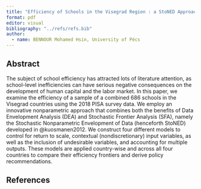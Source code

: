 ```yaml
---
title: "Efficiency of Schools in the Visegrad Region : a StoNED Approach"
format: pdf
editor: visual
bibliography: "../refs/refs.bib"
author:
  - name: BENNOUR Mohamed Hsin, University of Pécs
---
```


## Abstract

The subject of school efficiency has attracted lots of literature attention, as school-level inefficiencies can have serious negative consequences on the development of human capital and the labor market. In this paper, we examine the efficiency of a sample of a combined 686 schools in the Visegrad countries using the 2018 PISA survey data. We employ an innovative nonparametric approach that combines both the benefits of Data Envelopment Analysis (DEA) and Stochastic Frontier Analysis (SFA), namely the Stochastic Nonparametric Envelopment of Data (henceforth StoNED) developed in @kuosmanen2012. We construct four different models to control for return to scale, contextual (nondiscretionary) input variables, as well as the inclusion of undesirable variables, and accounting for multiple outputs. These models are applied country-wise and across all four countries to compare their efficiency frontiers and derive policy recommendations.

## 

## 

## 

## 

## References
